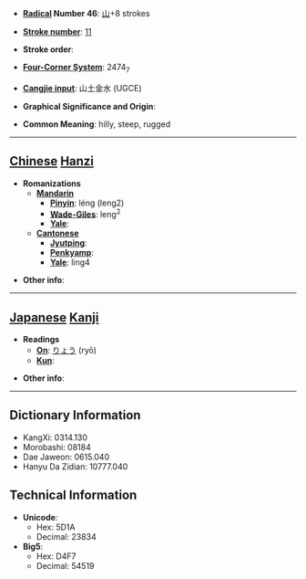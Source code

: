 * '''[[Wiktionary:Chinese radical index| Radical]] Number 46''': [[Wiktionary:Chinese radical index 山|山]]+8 strokes

* '''[[Wiktionary:Chinese total strokes index|Stroke number]]''': [[Wiktionary:Chinese total strokes index 11|11]]

* '''Stroke order''': 

* '''[[Wiktionary:Chinese four corner index|Four-Corner System]]''': 2474<sub>7</sub>

* '''[[Wiktionary:Chinese Cangjie index|Cangjie input]]''': 山土金水 (UGCE)

* '''Graphical Significance and Origin''': 

* '''Common Meaning''': hilly, steep, rugged

----

== [[Chinese]] [[Hanzi]] ==

* '''Romanizations'''
** '''[[Mandarin]]'''
*** '''[[Pinyin]]''': léng (leng2)
*** '''[[Wade-Giles]]''': leng<sup>2</sup>
*** '''[[Yale]]''': 
** '''[[Cantonese]]'''
*** '''[[Jyutping]]''':
*** '''[[Penkyamp]]''': 
*** '''[[Yale]]''': ling4

* '''Other info''': 

----

== [[Japanese]] [[Kanji]] ==

* '''Readings'''
** '''[[On]]''': [[りょう]] (ryō)
** '''[[Kun]]''': 

* '''Other info''':  

----

== Dictionary Information ==

* KangXi: 0314.130
* Morobashi: 08184
* Dae Jaweon: 0615.040
* Hanyu Da Zidian: 10777.040

== Technical Information ==

* '''Unicode''':
** Hex: 5D1A
** Decimal: 23834
* '''Big5''':
** Hex: D4F7
** Decimal: 54519